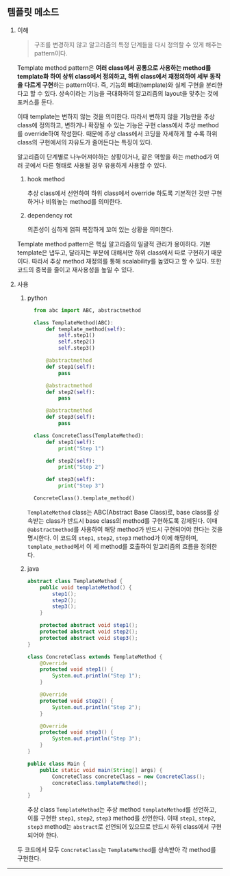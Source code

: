 ## 템플릿 메소드

1. 이해

   > 구조를 변경하지 않고 알고리즘의 특정 단계들을 다시 정의할 수 있게 해주는 pattern이다.

   Template method pattern은 **여러 class에서 공통으로 사용하는 method를 template화 하여 상위 class에서 정의하고, 하위 class에서 재정의하여 세부 동작을 다르게 구현**하는 pattern이다. 즉, 기능의 뼈대(template)와 실제 구현을 분리한다고 할 수 있다. 상속이라는 기능을 극대화하여 알고리즘의 layout을 맞추는 것에 포커스를 둔다.

   이때 template는 변하지 않는 것을 의미한다. 따라서 변하지 않을 기능만을 추상 class에 정의하고, 변하거나 확장될 수 있는 기능은 구현 class에서 추상 method를 override하여 작성한다. 때문에 추상 class에서 코딩을 자세하게 할 수록 하위 class의 구현에서의 자유도가 줄어든다는 특징이 있다.

   알고리즘이 단계별로 나누어져야하는 상황이거나, 같은 역할을 하는 method가 여러 곳에서 다른 형태로 사용될 경우 유용하게 사용할 수 있다.

   1. hook method

      추상 class에서 선언하여 하위 class에서 override 하도록 기본적인 것만 구현하거나 비워놓는 method를 의미한다.

   2. dependency rot

      의존성이 심하게 얽혀 복잡하게 꼬여 있는 상황을 의미한다.

   Template method pattern은 핵심 알고리즘의 일괄적 관리가 용이하다. 기본 template은 냅두고, 달라지는 부분에 대해서만 하위 class에서 따로 구현하기 때문이다. 따라서 추상 method 재정의를 통해 scalability를 높였다고 할 수 있다. 또한 코드의 중복을 줄이고 재사용성을 높일 수 있다.

2. 사용

   1. python

      ```python
        from abc import ABC, abstractmethod

        class TemplateMethod(ABC):
            def template_method(self):
                self.step1()
                self.step2()
                self.step3()

            @abstractmethod
            def step1(self):
                pass

            @abstractmethod
            def step2(self):
                pass

            @abstractmethod
            def step3(self):
                pass

        class ConcreteClass(TemplateMethod):
            def step1(self):
                print("Step 1")

            def step2(self):
                print("Step 2")

            def step3(self):
                print("Step 3")

        ConcreteClass().template_method()
      ```

      `TemplateMethod` class는 ABC(Abstract Base Class)로, base class를 상속받는 class가 반드시 base class의 method를 구현하도록 강제된다. 이때 `@abstractmethod`를 사용하여 해당 method가 반드시 구현되어야 한다는 것을 명시한다. 이 코드의 `step1`, `step2`, `step3` method가 이에 해당하며, `template_method`에서 이 세 method를 호출하여 알고리즘의 흐름을 정의한다.

   2. java

      ```java
      abstract class TemplateMethod {
          public void templateMethod() {
              step1();
              step2();
              step3();
          }

          protected abstract void step1();
          protected abstract void step2();
          protected abstract void step3();
      }

      class ConcreteClass extends TemplateMethod {
          @Override
          protected void step1() {
              System.out.println("Step 1");
          }

          @Override
          protected void step2() {
              System.out.println("Step 2");
          }

          @Override
          protected void step3() {
              System.out.println("Step 3");
          }
      }

      public class Main {
          public static void main(String[] args) {
              ConcreteClass concreteClass = new ConcreteClass();
              concreteClass.templateMethod();
          }
      }
      ```

      추상 class `TemplateMethod`는 추상 method `templateMethod`를 선언하고, 이를 구현한 `step1`, `step2`, `step3` method를 선언한다. 이때 `step1`, `step2`, `step3` method는 `abstract`로 선언되어 있으므로 반드시 하위 class에서 구현되어야 한다.

   두 코드에서 모두 `ConcreteClass`는 `TemplateMethod`를 상속받아 각 method를 구현한다.

---

